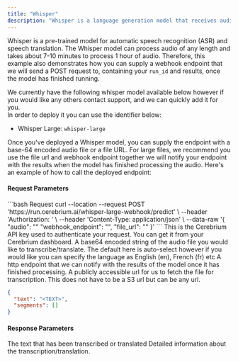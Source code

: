 ```yaml
---
title: "Whisper"
description: "Whisper is a language generation model that receives audio data and performs transcription and or translation, then outputs a text response."
---
```


Whisper is a pre-trained model for automatic speech recognition (ASR) and speech translation.
The Whisper model can process audio of any length and takes about 7-10 minutes to process 1 hour of audio. Therefore, this example also demonstrates how you can supply a webhook endpoint that we will send a POST request to, containing your `run_id` and results, once the model has finished running.

We currently have the following whisper model available below however if you would like any others contact support, and we can quickly add it for you.  
In order to deploy it you can use the identifier below:

- Whisper Large: `whisper-large`

Once you've deployed a Whisper model, you can supply the endpoint with a base-64 encoded audio file or a file URL. For large files, we recommend you use the file url and webhook endpoint together we will notify your endpoint with the results when the model has finished processing the audio. Here's an example of how to call the deployed endpoint:

#### Request Parameters

<RequestExample>
```bash Request
  curl --location --request POST 'https://run.cerebrium.ai/whisper-large-webhook/predict' \
      --header 'Authorization: <API_KEY>' \
      --header 'Content-Type: application/json' \
      --data-raw '{
        "audio": "<BASE_64_STRING>"
        "webhook_endpoint": "<WEBHOOK_ENDPOINT>",
        "file_url": "<FILE_URL>"
        }'
```
</RequestExample>

<ParamField header="Authorization" type="string" required>
  This is the Cerebrium API key used to authenticate your request. You can get
  it from your Cerebrium dashboard.
</ParamField>
<ParamField body="audio" type="string" optional>
  A base64 encoded string of the audio file you would like to
  transcribe/translate.
</ParamField>
<ParamField body="language" type="string" optional>
  The default here is auto-select however if you would like you can specify the language as English (en), French (fr) etc
</ParamField>
<ParamField body="webhook_endpoint" type="string" optional>
  A http endpoint that we can notify with the results of the model once it has
  finished processing.
</ParamField>
<ParamField body="file_url" type="string" required>
  A publicly accessible url for us to fetch the file for transcription. This
  does not have to be a S3 url but can be any url.
</ParamField>

<ResponseExample>

```json Response
{
  "text": "<TEXT>",
  "segments": []
}
```

</ResponseExample>

#### Response Parameters

<ResponseField name="text" type="string" required>
  The text that has been transcribed or translated
</ResponseField>
<ResponseField name="segments" type="string" required>
  Detailed information about the transcription/translation.
</ResponseField>
